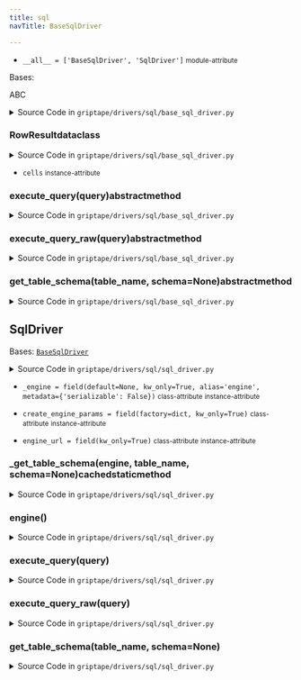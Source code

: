 ```yaml
---
title: sql
navTitle: BaseSqlDriver

---
```


-   `__all__ = ['BaseSqlDriver', 'SqlDriver']` <small>module-attribute</small>  <span id="griptape.drivers.sql.__all__"></span> 

<span id="griptape.drivers.sql.BaseSqlDriver"></span>

Bases:

<span title="abc.ABC">ABC</span>

<details><summary>Source Code in <code>griptape&#47;drivers&#47;sql&#47;base_sql_driver.py</code></summary>

```python
@define
class BaseSqlDriver(ABC):
    @dataclass
    class RowResult:
        cells: dict[str, Any]

    @abstractmethod
    def execute_query(self, query: str) -> Optional[list[RowResult]]: ...

    @abstractmethod
    def execute_query_raw(self, query: str) -> Optional[list[dict[str, Any]]]: ...

    @abstractmethod
    def get_table_schema(self, table_name: str, schema: Optional[str] = None) -> Optional[str]: ...
```

</details>

<span id="griptape.drivers.sql.BaseSqlDriver.RowResult"></span>

### RowResultdataclass

<details><summary>Source Code in <code>griptape&#47;drivers&#47;sql&#47;base_sql_driver.py</code></summary>

```python
@dataclass
class RowResult:
    cells: dict[str, Any]
```

</details>

-   `cells` <small>instance-attribute</small>  <span id="griptape.drivers.sql.BaseSqlDriver.RowResult.cells"></span> 

<span id="griptape.drivers.sql.BaseSqlDriver.execute_query"></span>

### execute_query(query)abstractmethod

<details><summary>Source Code in <code>griptape&#47;drivers&#47;sql&#47;base_sql_driver.py</code></summary>

```python
@abstractmethod
def execute_query(self, query: str) -> Optional[list[RowResult]]: ...
```

</details>

<span id="griptape.drivers.sql.BaseSqlDriver.execute_query_raw"></span>

### execute_query_raw(query)abstractmethod

<details><summary>Source Code in <code>griptape&#47;drivers&#47;sql&#47;base_sql_driver.py</code></summary>

```python
@abstractmethod
def execute_query_raw(self, query: str) -> Optional[list[dict[str, Any]]]: ...
```

</details>

<span id="griptape.drivers.sql.BaseSqlDriver.get_table_schema"></span>

### get_table_schema(table_name, schema=None)abstractmethod

<details><summary>Source Code in <code>griptape&#47;drivers&#47;sql&#47;base_sql_driver.py</code></summary>

```python
@abstractmethod
def get_table_schema(self, table_name: str, schema: Optional[str] = None) -> Optional[str]: ...
```

</details>

<span id="griptape.drivers.sql.SqlDriver"></span>

## SqlDriver

Bases:
 [`BaseSqlDriver`](./#griptape.drivers.sql.BaseSqlDriver "BaseSqlDriver (griptape.drivers.sql.BaseSqlDriver)")

<details><summary>Source Code in <code>griptape&#47;drivers&#47;sql&#47;sql_driver.py</code></summary>

```python
@define
class SqlDriver(BaseSqlDriver):
    engine_url: str = field(kw_only=True)
    create_engine_params: dict = field(factory=dict, kw_only=True)
    _engine: Optional[Engine] = field(default=None, kw_only=True, alias="engine", metadata={"serializable": False})

    @lazy_property()
    def engine(self) -> Engine:
        return import_optional_dependency("sqlalchemy").create_engine(self.engine_url, **self.create_engine_params)

    def execute_query(self, query: str) -> Optional[list[BaseSqlDriver.RowResult]]:
        rows = self.execute_query_raw(query)

        if rows:
            return [BaseSqlDriver.RowResult(row) for row in rows]
        return None

    def execute_query_raw(self, query: str) -> Optional[list[dict[str, Optional[Any]]]]:
        sqlalchemy = import_optional_dependency("sqlalchemy")

        with self.engine.connect() as con:
            results = con.execute(sqlalchemy.text(query))

            if results is not None:
                if results.returns_rows:
                    return [dict(result._mapping) for result in results]
                con.commit()
                return None
            raise ValueError("No result found")

    def get_table_schema(self, table_name: str, schema: Optional[str] = None) -> Optional[str]:
        sqlalchemy_exc = import_optional_dependency("sqlalchemy.exc")

        try:
            return str(SqlDriver._get_table_schema(self.engine, table_name, schema))
        except sqlalchemy_exc.NoSuchTableError:
            return None

    @staticmethod
    @lru_cache
    def _get_table_schema(
        engine: Engine, table_name: str, schema: Optional[str] = None
    ) -> Optional[list[tuple[str, str]]]:
        sqlalchemy = import_optional_dependency("sqlalchemy")

        return [(col["name"], col["type"]) for col in sqlalchemy.inspect(engine).get_columns(table_name, schema=schema)]
```

</details>

-   `_engine = field(default=None, kw_only=True, alias='engine', metadata={'serializable': False})` <small>class-attribute</small> <small>instance-attribute</small>  <span id="griptape.drivers.sql.SqlDriver._engine"></span> 

-   `create_engine_params = field(factory=dict, kw_only=True)` <small>class-attribute</small> <small>instance-attribute</small>  <span id="griptape.drivers.sql.SqlDriver.create_engine_params"></span> 

-   `engine_url = field(kw_only=True)` <small>class-attribute</small> <small>instance-attribute</small>  <span id="griptape.drivers.sql.SqlDriver.engine_url"></span> 

<span id="griptape.drivers.sql.SqlDriver._get_table_schema"></span>

### \_get_table_schema(engine, table_name, schema=None)cachedstaticmethod

<details><summary>Source Code in <code>griptape&#47;drivers&#47;sql&#47;sql_driver.py</code></summary>

```python
@staticmethod
@lru_cache
def _get_table_schema(
    engine: Engine, table_name: str, schema: Optional[str] = None
) -> Optional[list[tuple[str, str]]]:
    sqlalchemy = import_optional_dependency("sqlalchemy")

    return [(col["name"], col["type"]) for col in sqlalchemy.inspect(engine).get_columns(table_name, schema=schema)]
```

</details>

<span id="griptape.drivers.sql.SqlDriver.engine"></span>

### engine()

<details><summary>Source Code in <code>griptape&#47;drivers&#47;sql&#47;sql_driver.py</code></summary>

```python
@lazy_property()
def engine(self) -> Engine:
    return import_optional_dependency("sqlalchemy").create_engine(self.engine_url, **self.create_engine_params)
```

</details>

<span id="griptape.drivers.sql.SqlDriver.execute_query"></span>

### execute_query(query)

<details><summary>Source Code in <code>griptape&#47;drivers&#47;sql&#47;sql_driver.py</code></summary>

```python
def execute_query(self, query: str) -> Optional[list[BaseSqlDriver.RowResult]]:
    rows = self.execute_query_raw(query)

    if rows:
        return [BaseSqlDriver.RowResult(row) for row in rows]
    return None
```

</details>

<span id="griptape.drivers.sql.SqlDriver.execute_query_raw"></span>

### execute_query_raw(query)

<details><summary>Source Code in <code>griptape&#47;drivers&#47;sql&#47;sql_driver.py</code></summary>

```python
def execute_query_raw(self, query: str) -> Optional[list[dict[str, Optional[Any]]]]:
    sqlalchemy = import_optional_dependency("sqlalchemy")

    with self.engine.connect() as con:
        results = con.execute(sqlalchemy.text(query))

        if results is not None:
            if results.returns_rows:
                return [dict(result._mapping) for result in results]
            con.commit()
            return None
        raise ValueError("No result found")
```

</details>

<span id="griptape.drivers.sql.SqlDriver.get_table_schema"></span>

### get_table_schema(table_name, schema=None)

<details><summary>Source Code in <code>griptape&#47;drivers&#47;sql&#47;sql_driver.py</code></summary>

```python
def get_table_schema(self, table_name: str, schema: Optional[str] = None) -> Optional[str]:
    sqlalchemy_exc = import_optional_dependency("sqlalchemy.exc")

    try:
        return str(SqlDriver._get_table_schema(self.engine, table_name, schema))
    except sqlalchemy_exc.NoSuchTableError:
        return None
```

</details>
